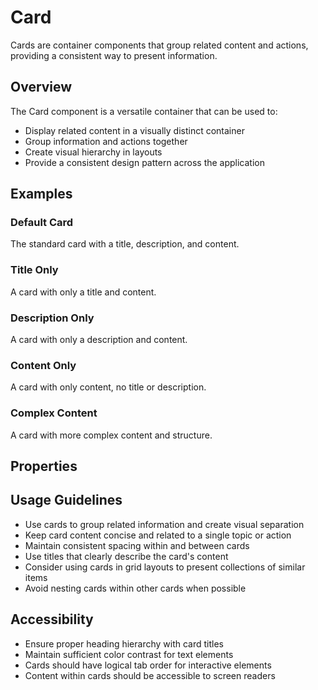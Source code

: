 

<Meta of={CardStories} />

# Card

Cards are container components that group related content and actions, providing a consistent way to present information.

## Overview

The Card component is a versatile container that can be used to:

- Display related content in a visually distinct container
- Group information and actions together
- Create visual hierarchy in layouts
- Provide a consistent design pattern across the application

## Examples

### Default Card

The standard card with a title, description, and content.

<Canvas of={CardStories.Default} />

### Title Only

A card with only a title and content.

<Canvas of={CardStories.TitleOnly} />

### Description Only

A card with only a description and content.

<Canvas of={CardStories.DescriptionOnly} />

### Content Only

A card with only content, no title or description.

<Canvas of={CardStories.ContentOnly} />

### Complex Content

A card with more complex content and structure.

<Canvas of={CardStories.ComplexContent} />

## Properties

<Controls of={CardStories.Default} />

## Usage Guidelines

- Use cards to group related information and create visual separation
- Keep card content concise and related to a single topic or action
- Maintain consistent spacing within and between cards
- Use titles that clearly describe the card's content
- Consider using cards in grid layouts to present collections of similar items
- Avoid nesting cards within other cards when possible

## Accessibility

- Ensure proper heading hierarchy with card titles
- Maintain sufficient color contrast for text elements
- Cards should have logical tab order for interactive elements
- Content within cards should be accessible to screen readers
